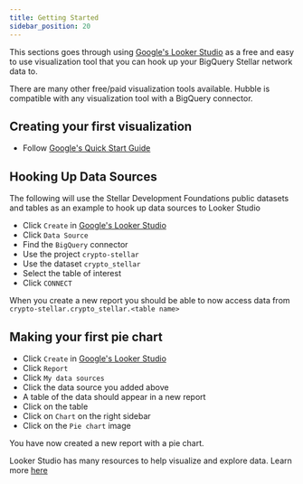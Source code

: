 ```yaml
---
title: Getting Started
sidebar_position: 20
---
```


This sections goes through using [Google's Looker Studio](https://lookerstudio.google.com/u/0/navigation/reporting) as a free and easy to use visualization tool that you can hook up your BigQuery Stellar network data to.

There are many other free/paid visualization tools available. Hubble is compatible with any visualization tool with a BigQuery connector.

## Creating your first visualization

- Follow [Google's Quick Start Guide](https://support.google.com/looker-studio/answer/9171315?hl=en)

## Hooking Up Data Sources

The following will use the Stellar Development Foundations public datasets and tables as an example to hook up data sources to Looker Studio

- Click `Create` in [Google's Looker Studio](https://lookerstudio.google.com/u/0/navigation/reporting)
- Click `Data Source`
- Find the `BigQuery` connector
- Use the project `crypto-stellar`
- Use the dataset `crypto_stellar`
- Select the table of interest
- Click `CONNECT`

When you create a new report you should be able to now access data from `crypto-stellar.crypto_stellar.<table name>`

## Making your first pie chart

- Click `Create` in [Google's Looker Studio](https://lookerstudio.google.com/u/0/navigation/reporting)
- Click `Report`
- Click `My data sources`
- Click the data source you added above
- A table of the data should appear in a new report
- Click on the table
- Click on `Chart` on the right sidebar
- Click on the `Pie chart` image

You have now created a new report with a pie chart.

Looker Studio has many resources to help visualize and explore data. Learn more [here](https://support.google.com/looker-studio?sjid=9035399711189270749-NA#topic=6267740)
